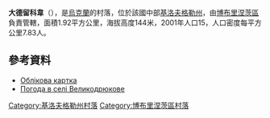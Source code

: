 {{coord|48|4|59|N|32|2|55|E|scale:100000_region:UA|display=title}}

'''大德留科韋'''（{{lang-uk|Великодрюкове}}），是[[烏克蘭|烏克蘭]]的村落，位於該國中部[[基洛夫格勒州|基洛夫格勒州]]，由[[博布里涅茨區|博布里涅茨區]]負責管轄，面積1.92平方公里，海拔高度144米，2001年人口15，人口密度每平方公里7.83人。

==參考資料==
* [http://gska2.rada.gov.ua/pls/z7502/A005?rdat1=11.11.2008&rf7571=16434 Облікова картка]{{dead link|date=2017年12月 |bot=InternetArchiveBot |fix-attempted=yes }}
* [http://weather.in.ua/ua/kirovogradskaja/3014 Погода в селі Великодрюкове]{{Wayback|url=http://weather.in.ua/ua/kirovogradskaja/3014 |date=20111220182637 }}

{{DEFAULTSORT:Великодрюкове}}
[[Category:基洛夫格勒州村落|Category:基洛夫格勒州村落]]
[[Category:博布里涅茨區村落|Category:博布里涅茨區村落]]


{{Kirovohrad-geo-stub}}